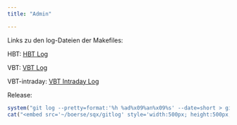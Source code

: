 ```yaml
---
title: "Admin"

---
```


Links zu den log-Dateien der Makefiles:  

HBT: 			[HBT Log](make_hbt.log)  

VBT:			[VBT Log](make_vbt.log)  

VBT-intraday: 		[VBT Intraday Log](make_vbt-intraday.log)

Release:

```r
system("git log --pretty=format:'%h %ad%x09%an%x09%s' --date=short > gitlog")
cat("<embed src='~/boerse/sqx/gitlog' style='width:500px; height:500px;'>")
```
